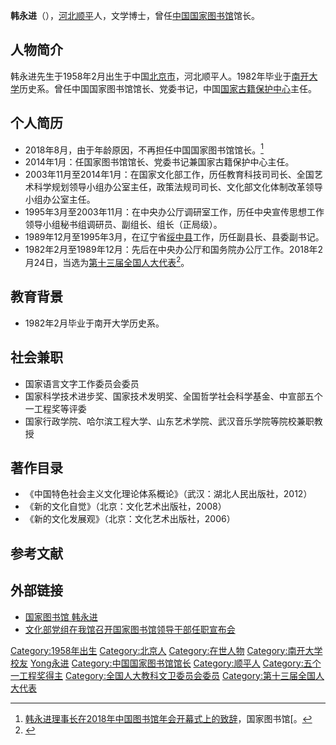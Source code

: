 {{Infobox Person
| name        = 韩永进
| image       = 
| birth_date  = 1958年2月
| birth_place = [[中国|中国]] [[北京市|北京市]]
| death_date  =
| death_place =
| other_names =
| nationality = {{PRC}}
| known_for   = 中国图书馆学家
| occupation  = 中国国家图书馆
}}
'''韩永进'''（{{bd|1958年||||catIdx=Han韩永进}}），[[河北|河北]][[顺平|顺平]]人，文学博士，曾任[[中国国家图书馆|中国国家图书馆]]馆长。

== 人物简介 ==
    
韩永进先生于1958年2月出生于中国[[北京市|北京市]]，河北顺平人。1982年毕业于[[南开大学|南开大学]]历史系。曾任中国国家图书馆馆长、党委书记，中国[[国家古籍保护中心|国家古籍保护中心]]主任。

== 个人简历 ==

* 2018年8月，由于年龄原因，不再担任中国国家图书馆馆长。<ref>[https://baike.baidu.com/redirect/a970Oh94SebUhUt0RHp5LrnTBAx55X1WfOmlVr2xKLfUHvGOhpk2-Nztq6bKeYzQLh_vO0pzK1lYKeHBb8Oyk7YiJ4KRx3YPxyoECXMEerXzZY79NWc 韩永进理事长在2018年中国图书馆年会开幕式上的致辞]，国家图书馆[。</ref>
* 2014年1月：任国家图书馆馆长、党委书记兼国家古籍保护中心主任。
* 2003年11月至2014年1月：在国家文化部工作，历任教育科技司司长、全国艺术科学规划领导小组办公室主任，政策法规司司长、文化部文化体制改革领导小组办公室主任。
* 1995年3月至2003年11月：在中央办公厅调研室工作，历任中央宣传思想工作领导小组秘书组调研员、副组长、组长（正局级）。
* 1989年12月至1995年3月，在辽宁省[[绥中县|绥中县]]工作，历任副县长、县委副书记。
* 1982年2月至1989年12月：先后在中央办公厅和国务院办公厅工作。2018年2月24日，当选为[[第十三届全国人大代表|第十三届全国人大代表]]<ref>{{Cite web|title=（受权发布）中华人民共和国第十三届全国人民代表大会代表名单-中新网|url=http://www.chinanews.com/gn/2018/02-25/8453959.shtml|accessdate=2021-02-13|work=中新网|archive-date=2018-02-27|archive-url=https://web.archive.org/web/20180227031724/http://www.chinanews.com/gn/2018/02-25/8453959.shtml|dead-url=no}}</ref>。

== 教育背景 ==
    
* 1982年2月毕业于南开大学历史系。

== 社会兼职 ==
* 国家语言文字工作委员会委员
* 国家科学技术进步奖、国家技术发明奖、全国哲学社会科学基金、中宣部五个一工程奖等评委
* 国家行政学院、哈尔滨工程大学、山东艺术学院、武汉音乐学院等院校兼职教授

== 著作目录 ==
* 《中国特色社会主义文化理论体系概论》（武汉：湖北人民出版社，2012）
* 《新的文化自觉》（北京：文化艺术出版社，2008）
* 《新的文化发展观》（北京：文化艺术出版社，2006）

== 参考文献 ==
{{Reflist}}

== 外部链接 ==
* [https://web.archive.org/web/20140219043415/http://www.nlc.gov.cn/dsb_footer/gygt/gld/gld_xrld/201401/t20140127_81215.htm 国家图书馆 韩永进]
* [https://web.archive.org/web/20140219033411/http://www.nlc.gov.cn/dsb_zx/gtxw/201401/t20140126_81207.htm 文化部党组在我馆召开国家图书馆领导干部任职宣布会]

{{start box}}
{{succession box|[[周和平_(1949年)|周和平]]|[[饶权|饶权]]|[[中国国家图书馆|中国国家图书馆]]馆长|2014年1月-2018年8月}}
{{end box}}
{{中国国家图书馆馆长}}
{{Authority control}}
{{DEFAULTSORT:Han韩永进}}
[[Category:1958年出生|Category:1958年出生]]
[[Category:北京人|Category:北京人]]
[[Category:在世人物|Category:在世人物]]
[[Category:南开大学校友|Category:南开大学校友]]
[[Category:韩姓|Yong永进]]
[[Category:中国国家图书馆馆长|Category:中国国家图书馆馆长]]
[[Category:顺平人|Category:顺平人]]
[[Category:五个一工程奖得主|Category:五个一工程奖得主]]
[[Category:全国人大教科文卫委员会委员|Category:全国人大教科文卫委员会委员]]
[[Category:第十三届全国人大代表|Category:第十三届全国人大代表]]